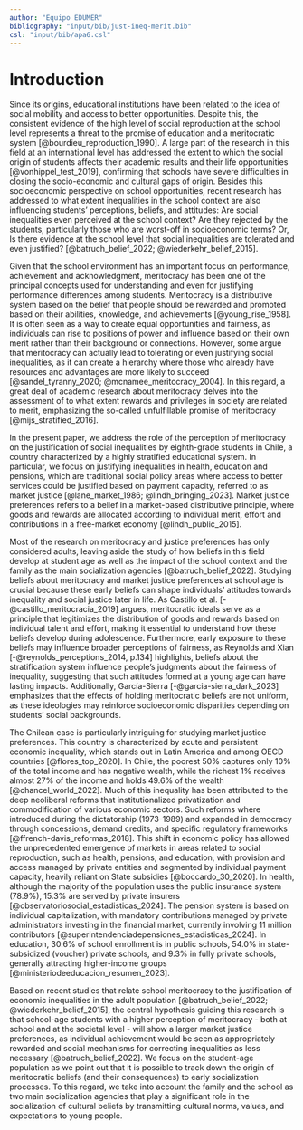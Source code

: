 ```yaml
---
author: "Equipo EDUMER"
bibliography: "input/bib/just-ineq-merit.bib"
csl: "input/bib/apa6.csl"
---
```


# Introduction

Since its origins, educational institutions have been related to the idea of social mobility and access to better opportunities. Despite this, the consistent evidence of the high level of social reproduction at the school level represents a threat to the promise of education and a meritocratic system [@bourdieu_reproduction_1990]. A large part of the research in this field at an international level has addressed the extent to which the social origin of students affects their academic results and their life opportunities [@vonhippel_test_2019], confirming that schools have severe difficulties in closing the socio-economic and cultural gaps of origin. Besides this socioeconomic perspective on school opportunities, recent research has addressed to what extent inequalities in the school context are also influencing students' perceptions, beliefs, and attitudes: Are social inequalities even perceived at the school context? Are they rejected by the students, particularly those who are worst-off in socioeconomic terms? Or, Is there evidence at the school level that social inequalities are tolerated and even justified? [@batruch_belief_2022; @wiederkehr_belief_2015].

Given that the school environment has an important focus on performance, achievement and acknowledgment, meritocracy has been one of the principal concepts used for understanding and even for justifying performance differences among students. Meritocracy is a distributive system based on the belief that people should be rewarded and promoted based on their abilities, knowledge, and achievements [@young_rise_1958]. It is often seen as a way to create equal opportunities and fairness, as individuals can rise to positions of power and influence based on their own merit rather than their background or connections. However, some argue that meritocracy can actually lead to tolerating or even justifying social inequalities, as it can create a hierarchy where those who already have resources and advantages are more likely to succeed [@sandel_tyranny_2020; @mcnamee_meritocracy_2004]. In this regard, a great deal of academic research about meritocracy delves into the assessment of to what extent rewards and privileges in society are related to merit, emphasizing the so-called unfulfillable promise of meritocracy [@mijs_stratified_2016].

In the present paper, we address the role of the perception of meritocracy on the justification of social inequalities by eighth-grade students in Chile, a country characterized by a highly stratified educational system. In particular, we focus on justifying inequalities in health, education and pensions, which are traditional social policy areas where access to better services could be justified based on payment capacity, referred to as market justice [@lane_market_1986; @lindh_bringing_2023]. Market justice preferences refers to a belief in a market-based distributive principle, where goods and rewards are allocated according to individual merit, effort and contributions in a free-market economy [@lindh_public_2015].

Most of the research on meritocracy and justice preferences has only considered adults, leaving aside the study of how beliefs in this field develop at student age as well as the impact of the school context and the family as the main socialization agencies [@batruch_belief_2022]. Studying beliefs about meritocracy and market justice preferences at school age is crucial because these early beliefs can shape individuals' attitudes towards inequality and social justice later in life. As Castillo et al. [-@castillo_meritocracia_2019] argues, meritocratic ideals serve as a principle that legitimizes the distribution of goods and rewards based on individual talent and effort, making it essential to understand how these beliefs develop during adolescence. Furthermore, early exposure to these beliefs may influence broader perceptions of fairness, as Reynolds and Xian [-@reynolds_perceptions_2014, p.134] highlights, beliefs about the stratification system influence people's judgments about the fairness of inequality, suggesting that such attitudes formed at a young age can have lasting impacts. Additionally, García-Sierra [-@garcia-sierra_dark_2023] emphasizes that the effects of holding meritocratic beliefs are not uniform, as these ideologies may reinforce socioeconomic disparities depending on students' social backgrounds.

The Chilean case is particularly intriguing for studying market justice preferences. This country is characterized by acute and persistent economic inequality, which stands out in Latin America and among OECD countries [@flores_top_2020]. In Chile, the poorest 50% captures only 10% of the total income and has negative wealth, while the richest 1% receives almost 27% of the income and holds 49.6% of the wealth [@chancel_world_2022]. Much of this inequality has been attributed to the deep neoliberal reforms that institutionalized privatization and commodification of various economic sectors. Such reforms where introduced during the dictatorship (1973-1989) and expanded in democracy through concessions, demand credits, and specific regulatory frameworks [@ffrench-davis_reformas_2018]. This shift in economic policy has allowed the unprecedented emergence of markets in areas related to social reproduction, such as health, pensions, and education, with provision and access managed by private entities and segmented by individual payment capacity, heavily reliant on State subsidies [@boccardo_30_2020]. In health, although the majority of the population uses the public insurance system (78.9%), 15.3% are served by private insurers [@observatoriosocial_estadisticas_2024]. The pension system is based on individual capitalization, with mandatory contributions managed by private administrators investing in the financial market, currently involving 11 million contributors [@superintendenciadepensiones_estadisticas_2024]. In education, 30.6% of school enrollment is in public schools, 54.0% in state-subsidized (voucher) private schools, and 9.3% in fully private schools, generally attracting higher-income groups [@ministeriodeeducacion_resumen_2023].

Based on recent studies that relate school meritocracy to the justification of economic inequalities in the adult population [@batruch_belief_2022; @wiederkehr_belief_2015], the central hypothesis guiding this research is that school-age students with a higher perception of meritocracy - both at school and at the societal level - will show a larger market justice preferences, as individual achievement would be seen as appropriately rewarded and social mechanisms for correcting inequalities as less necessary [@batruch_belief_2022]. We focus on the student-age population as we point out that it is possible to track down the origin of meritocratic beliefs (and their consequences) to early socialization processes. To this regard, we take into account the family and the school as two main socialization agencies that play a significant role in the socialization of cultural beliefs by transmitting cultural norms, values, and expectations to young people.